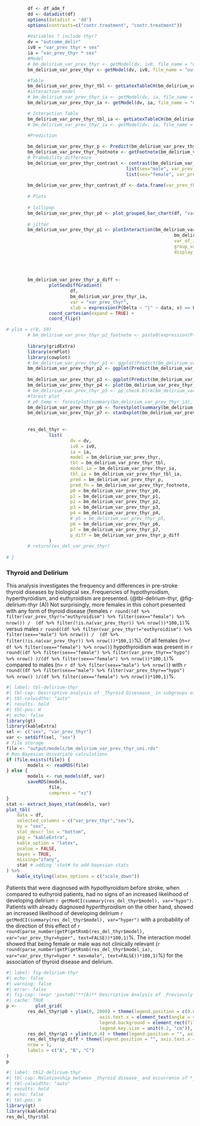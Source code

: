 ```r

        df <- df_adm_f
        dd <- datadist(df)
        options(datadist = 'dd')
        options(contrasts=c("contr.treatment", "contr.treatment"))
        
        #Variables ? include thyr?
        dv = "outcome_delir"
        iv0 = "var_prev_thyr + sex"
        ia = "var_prev_thyr * sex"
        #Model
        # bm_delirium_var_prev_thyr <- getModel(dv, iv0, file_name = "output/models/bm_delirium_var_prev_thyr", data = df, force_overwrite = FALSE)
        bm_delirium_var_prev_thyr <- getModel(dv, iv0, file_name = "output/models/bm_delirium_var_prev_thyr", data = df, force_overwrite = FALSE)

        #Table
        bm_delirium_var_prev_thyr_tbl <- getLatexTableCH(bm_delirium_var_prev_thyr, font_size=8)
        #interaction model
        # bm_delirium_var_prev_thyr_ia <- getModel(dv, ia, file_name = "output/models/bm_delirium_var_prev_thyr_ia", data = df, force_overwrite = FALSE)
        bm_delirium_var_prev_thyr_ia <- getModel(dv, ia, file_name = "output/models/bm_delirium_var_prev_thyr_ia", data = df, force_overwrite = FALSE)

        # Interaction Table
        bm_delirium_var_prev_thyr_tbl_ia <- getLatexTableCH(bm_delirium_var_prev_thyr_ia, font_size=8, interactions_only = TRUE)
        # bm_delirium_var_prev_thyr_ia <- getModel(dv, ia, file_name = "output/models/bm_delirium_var_prev_thyr_ia", data = df, force_overwrite = FALSE, imputation = TRUE)

        #Prediction
        
        bm_delirium_var_prev_thyr_p <- Predict(bm_delirium_var_prev_thyr_ia, var_prev_thyr,  sex, funint=FALSE, fun=plogis, conf.int = TRUE)
        bm_delirium_var_prev_thyr_footnote <- getFootnote(bm_delirium_var_prev_thyr_p)
        # Probability difference
        bm_delirium_var_prev_thyr_contrast <- contrast(bm_delirium_var_prev_thyr_ia, 
                                             list(sex="male", var_prev_thyr=c(bm_delirium_var_prev_thyr_p$var_prev_thyr)),
                                             list(sex="female", var_prev_thyr=c(bm_delirium_var_prev_thyr_p$var_prev_thyr)))
        
        bm_delirium_var_prev_thyr_contrast_df <- data.frame(var_prev_thyr=bm_delirium_var_prev_thyr_contrast$var_prev_thyr, probability=bm_delirium_var_prev_thyr_contrast$PP)
        
        # Plots
        
        # lollipop
        bm_delirium_var_prev_thyr_p0 <- plot_grouped_bar_chart(df, "var_prev_thyr", "sex", chart_type = "lollipop")
        
        # jitter
        bm_delirium_var_prev_thyr_p1 <- plotInteraction(bm_delirium_var_prev_thyr_ia,
                                                               bm_delirium_var_prev_thyr_p,
                                                               var_of_interest = "var_prev_thyr",
                                                               group_var = "sex",
                                                               display_annotations = TRUE)
        
          
          
          
        bm_delirium_var_prev_thyr_p_diff <-
                plotSexDiffGradient(
                        df,
                        bm_delirium_var_prev_thyr_ia,
                        var = "var_prev_thyr",
                        xlab = expression(P(Delta ~ "|" ~ data, x) == P(theta[F]-theta[M]))) +
                coord_cartesian(expand = TRUE) +
                coord_flip()

# ylim = c(0, 50)
        # bm_delirium_var_prev_thyr_p2_footnote <- paste0(expression(P(Delta ~ "|" ~ data, x)), " is the posterior probability density of the contrast between females and males of developing a delirium at a given level of thyr x.")
        
        library(gridExtra)
        library(ormPlot)
        library(cowplot)
        # bm_delirium_var_prev_thyr_p1 <- ggplot(Predict(bm_delirium_var_prev_thyr_ia, var_prev_thyr)) + theme_ch() + scale_color_viridis(discrete = TRUE, option = "D") + theme(plot.margin = unit(c(0.5,0,0,0.5), "cm"))
        bm_delirium_var_prev_thyr_p2 <- ggplot(Predict(bm_delirium_var_prev_thyr_ia, sex)) + theme_ch() + scale_color_viridis(discrete = TRUE, option = "D") + coord_cartesian(expand = TRUE, ylim = c(-4, 0)) + theme(plot.margin = unit(c(0.5,0,0,0.5), "cm"))
        
        bm_delirium_var_prev_thyr_p3 <- ggplot(Predict(bm_delirium_var_prev_thyr_ia, var_prev_thyr, sex, conf.int = FALSE)) + theme_ch() + scale_color_viridis(discrete = TRUE, option = "D")+ theme(plot.margin = unit(c(0.5,0,0,0.5), "cm")) 
        bm_delirium_var_prev_thyr_p4 <- plot(bm_delirium_var_prev_thyr_ia) + theme_ch() + scale_color_viridis(discrete = TRUE, option = "D") + coord_cartesian(expand = TRUE, xlim = c(-3, 3)) + theme(plot.margin = unit(c(0.5,0,0,0.5), "cm"))
        # bm_delirium_var_prev_thyr_p5 <- pp_check.blrm(bm_delirium_var_prev_thyr_ia, type = "violin_grouped", group = "sex", df=df) + coord_cartesian(expand = TRUE) + theme(legend.position = "top", plot.margin = unit(c(0.5,0,0,1), "cm"))
        #forest plot
        # p6_temp <- forestplot(summary(bm_delirium_var_prev_thyr_ia), return_ggplots = TRUE)
        bm_delirium_var_prev_thyr_p6 <- forestplot(summary(bm_delirium_var_prev_thyr), return_ggplots = TRUE)
        bm_delirium_var_prev_thyr_p7 <- stanDxplot(bm_delirium_var_prev_thyr_ia, which="sex=male") + theme_ch() + coord_cartesian(expand = TRUE, xlim=c(0,1400), ylim=c(-10,25)) + coord_flip() + theme(plot.margin = unit(c(0.5,0,0,0.5), "cm"))
        
        
        res_del_thyr <-
                list(
                        dv = dv,
                        iv0 = iv0,
                        ia = ia,
                        model = bm_delirium_var_prev_thyr,
                        tbl = bm_delirium_var_prev_thyr_tbl,
                        model_ia = bm_delirium_var_prev_thyr_ia,
                        tbl_ia = bm_delirium_var_prev_thyr_tbl_ia,
                        pred = bm_delirium_var_prev_thyr_p,
                        pred_fn = bm_delirium_var_prev_thyr_footnote,
                        p0 = bm_delirium_var_prev_thyr_p0,
                        p1 = bm_delirium_var_prev_thyr_p1,
                        p2 = bm_delirium_var_prev_thyr_p2,
                        p3 = bm_delirium_var_prev_thyr_p3,
                        p4 = bm_delirium_var_prev_thyr_p4,
                        # p5 = bm_delirium_var_prev_thyr_p5,
                        p6 = bm_delirium_var_prev_thyr_p6,
                        p7 = bm_delirium_var_prev_thyr_p7,
                        p_diff = bm_delirium_var_prev_thyr_p_diff
                )
        # return(res_del_var_prev_thyr)
        
# }
```
### Thyroid and Delirium
This analysis investigates the frequency and differences in pre-stroke thyroid diseases by biological sex.
Frequencies of hypothyroidism, hyperthyroidism, and euthyroidism are presented. (@tbl-delirium-thyr, @fig-delirium-thyr (A)) 
Not surprisingly, more females in this cohort presented with any form of thyroid disease (females `r round((df %>% filter(var_prev_thyr!="euthyroidism") %>% filter(sex=="female") %>% nrow()) /  (df %>% filter(!is.na(var_prev_thyr)) %>% nrow())*100,1)`% versus males `r round((df %>% filter(var_prev_thyr!="euthyroidism") %>% filter(sex=="male") %>% nrow()) /  (df %>% filter(!is.na(var_prev_thyr)) %>% nrow())*100,1)`%). Of all females (n=`r df %>% filter(sex=="female") %>% nrow()`) hypothyroidism was present in `r round((df %>% filter(sex=="female") %>% filter(var_prev_thyr=="hypo") %>% nrow() )/(df %>% filter(sex=="female") %>% nrow())*100,1)`% compared to males (n= `r df %>% filter(sex=="male") %>% nrow()`) with `r round((df %>% filter(sex=="male") %>% filter(var_prev_thyr=="hypo") %>% nrow() )/(df %>% filter(sex=="female") %>% nrow())*100,1)`%. 
```r
#| label: tbl-delirium-thyr
#| tbl-cap: Descriptive analysis of _Thyroid Disesease_ in subgroups of sex
#| tbl-colwidths: "auto"
#| results: hold
#| tbl-pos: H
#| echo: false
library(gt)
library(kableExtra)
sel <- c("sex", "var_prev_thyr")
var <- setdiff(sel, "sex")
# file storage
file <- "output/models/bm_delirium_var_prev_thyr_uni.rds"
# Run Bayesian Univariate calculations
if (file.exists(file)) {
        models <- readRDS(file)
} else {
        models <- run_models(df, var)
        saveRDS(models,
                file,
                compress = "xz")
}
stat <- extract_bayes_stat(models, var)
plot_tbl(
    data = df,
    selected_columns = c("var_prev_thyr","sex"),
    by = "sex",
    stat_descr_loc = "bottom",
    pkg = "kableExtra",
    kable_option = "latex",
    pvalue = FALSE,
    bayes = TRUE,
    missing="ifany",
    stat # adding 'stat# to add bayesian stats
) %>% 
    kable_styling(latex_options = c("scale_down"))  
```
Patients that were diagnosed with _hypothyroidism_ before stroke, when compared to euthyroid patients, had no signs of an increased likelihood of developing delirium `r getMedCI(summary(res_del_thyr$model), var="hypo")`. Patients with already diagnosed _hyperthyroidism_ on the other hand, showed an increased likelihood of developing delirium `r getMedCI(summary(res_del_thyr$model), var="hyper")` with a probability of the direction of this effect of `r round(parse_number(getP(getRsmb(res_del_thyr$model), var="var_prev_thyr=hyper", text=FALSE))*100,1)`%. 
The interaction model showed that being female or male was not clinically relevant (`r round(parse_number(getP(getRsmb(res_del_thyr$model_ia), var="var_prev_thyr=hyper * sex=male", text=FALSE))*100,1)`%) for the association of thyroid disease and delirium. 
```r
#| label: fig-delirium-thyr
#| echo: false
#| warning: false
#| error: false
#| fig-cap: !expr 'paste0("**(A)** Descriptive Analysis of _Previously Diagnosed Thyroid Disease_ stratified by biological sex. **(B)** Probability of Occurrence of a New Delirium given the presence of thyroid disesase in feales and males, **(C)** Differences in posterior probability of females - males depending on the status of thyroid disease")'
#| cache: TRUE
p <-       plot_grid(
        res_del_thyr$p0 + ylim(0, 2000) + theme(legend.position = c(0.83,0.95), 
                                   axis.text.x = element_text(angle = 45, hjust = 1),
                                   legend.background = element_rect(fill = NA),
                                   legend.key.size = unit(0.2, "cm")),
        res_del_thyr$p1 + ylim(0,0.4) + theme(legend.position = "", axis.text.x = element_text(angle = 45, hjust = 1)),
        res_del_thyr$p_diff + theme(legend.position = "", axis.text.x = element_text(angle = 45, hjust = 1)),
        nrow = 1,
        labels = c("A", "B", "C")
)
p
```
```r
#| label: tbl2-delirium-thyr
#| tbl-cap: Relationship between _thyroid disease_ and occurrence of *_New Delirium_*
#| tbl-colwidths: "auto"
#| results: hold
#| echo: false
#| tbl-pos: H
library(gt)
library(kableExtra)
res_del_thyr$tbl
```



